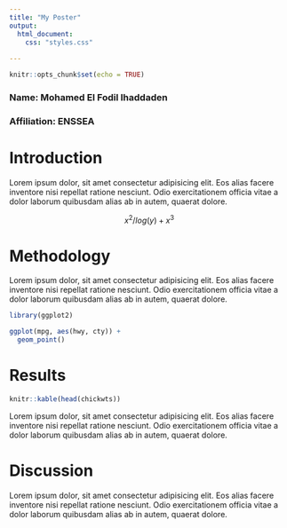 ```yaml
---
title: "My Poster"
output: 
  html_document:
    css: "styles.css"
  
---
```


```r
knitr::opts_chunk$set(echo = TRUE)
```


### Name: Mohamed El Fodil Ihaddaden

### Affiliation: ENSSEA



<!-- DO NOT REMOVE THIS LINE ------------>
:::: {.flex}
<!-- DO NOT REMOVE THIS LINE ------------>




# Introduction 

Lorem ipsum dolor, sit amet consectetur adipisicing elit. Eos alias facere inventore nisi repellat ratione nesciunt. Odio exercitationem officia vitae a dolor laborum quibusdam alias ab in autem, quaerat dolore.

$$ x^2 / log(y) + x^3 $$

# Methodology 

Lorem ipsum dolor, sit amet consectetur adipisicing elit. Eos alias facere inventore nisi repellat ratione nesciunt. Odio exercitationem officia vitae a dolor laborum quibusdam alias ab in autem, quaerat dolore.


```r

library(ggplot2)

ggplot(mpg, aes(hwy, cty)) +
  geom_point()

```


# Results 


```r

knitr::kable(head(chickwts))

```
Lorem ipsum dolor, sit amet consectetur adipisicing elit. Eos alias facere inventore nisi repellat ratione nesciunt. Odio exercitationem officia vitae a dolor laborum quibusdam alias ab in autem, quaerat dolore.





# Discussion 

Lorem ipsum dolor, sit amet consectetur adipisicing elit. Eos alias facere inventore nisi repellat ratione nesciunt. Odio exercitationem officia vitae a dolor laborum quibusdam alias ab in autem, quaerat dolore.





















<!-- DO NOT REMOVE THIS LINE -->
::::
<!-- DO NOT REMOVE THIS LINE -->

